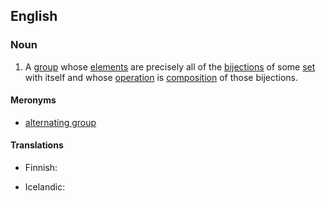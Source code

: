==English==
{{wikipedia}}

===Noun===
{{en-noun}}
# {{lb|en|mathematics}} A [[group]] whose [[element]]s are precisely all of the [[bijection]]s of some [[set]] with itself and whose [[operation]] is [[composition]] of those bijections.

====Meronyms====
* [[alternating group]]

====Translations====
{{trans-top|mathematics: a group whose elements are precisely all of the bijections of some set with itself and whose operation is composition of those bijections}}
* Finnish: {{t|fi|[[symmetrinen]] [[ryhmä]]}}
{{trans-mid}}
* Icelandic: {{t|is|samhverf grúpa|f}}
{{trans-bottom}}
